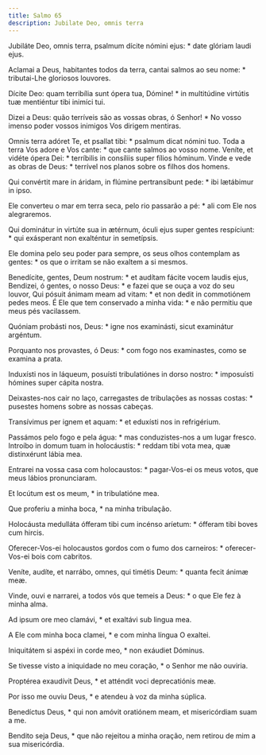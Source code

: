 ```yaml
---
title: Salmo 65
description: Jubilate Deo, omnis terra
---
```


<div class="side-by-side not-content">

Jubiláte Deo, omnis terra, psalmum dícite nómini ejus: * date glóriam laudi
    ejus.

Aclamai a Deus, habitantes todos da terra, cantai salmos ao seu nome: *
    tributai-Lhe gloriosos louvores.

Dícite Deo: quam terribília sunt ópera tua, Dómine! * in multitúdine
    virtútis tuæ mentiéntur tibi inimíci tui.

Dizei a Deus: quão terríveis são as vossas obras, ó Senhor! * No vosso
    imenso poder vossos inimigos Vos dirigem mentiras.

Omnis terra adóret Te, et psallat tibi: * psalmum dicat nómini tuo.
  Toda a terra Vos adore e Vos cante: * que cante salmos ao vosso nome.
  Veníte, et vidéte ópera Dei: * terríbilis in consíliis super fílios hóminum.
  Vinde e vede as obras de Deus: * terrível nos planos sobre os filhos dos
    homens.

Qui convértit mare in áridam, in flúmine pertransíbunt pede: * ibi lætábimur
    in ipso.

Ele converteu o mar em terra seca, pelo rio passarão a pé: * ali com Ele nos
    alegraremos.

Qui dominátur in virtúte sua in ætérnum, óculi ejus super gentes respíciunt:
    * qui exásperant non exalténtur in semetípsis.

Ele domina pelo seu poder para sempre, os seus olhos contemplam as gentes: *
    os que o irritam se não exaltem a si mesmos.

Benedícite, gentes, Deum nostrum: * et audítam fácite vocem laudis ejus,
  Bendizei, ó gentes, o nosso Deus: * e fazei que se ouça a voz do seu louvor,
  Qui pósuit ánimam meam ad vitam: * et non dedit in commotiónem pedes meos.
  É Ele que tem conservado a minha vida: * e não permitiu que meus pés
    vacilassem.

Quóniam probásti nos, Deus: * igne nos examinásti, sicut examinátur
    argéntum.

Porquanto nos provastes, ó Deus: * com fogo nos examinastes, como se examina
    a prata.

Induxísti nos in láqueum, posuísti tribulatiónes in dorso nostro: *
    imposuísti hómines super cápita nostra.

Deixastes-nos cair no laço, carregastes de tribulações as nossas costas: *
    pusestes homens sobre as nossas cabeças.

Transívimus per ignem et aquam: * et eduxísti nos in refrigérium.

Passámos pelo fogo e pela água: * mas conduzistes-nos a um lugar fresco.
  Introíbo in domum tuam in holocáustis: * reddam tibi vota mea, quæ
    distinxérunt lábia mea.

Entrarei na vossa casa com holocaustos: * pagar-Vos-ei os meus votos, que
    meus lábios pronunciaram.

Et locútum est os meum, * in tribulatióne mea.

Que proferiu a minha boca, * na minha tribulação.

Holocáusta medulláta ófferam tibi cum incénso aríetum: * ófferam tibi boves
    cum hircis.

Oferecer-Vos-ei holocaustos gordos com o fumo dos carneiros: *
    oferecer-Vos-ei bois com cabritos.

Veníte, audíte, et narrábo, omnes, qui timétis Deum: * quanta fecit ánimæ
    meæ.

Vinde, ouvi e narrarei, a todos vós que temeis a Deus: * o que Ele fez à
    minha alma.

Ad ipsum ore meo clamávi, * et exaltávi sub lingua mea.

A Ele com minha boca clamei, * e com minha língua O exaltei.

Iniquitátem si aspéxi in corde meo, * non exáudiet Dóminus.

Se tivesse visto a iniquidade no meu coração, * o Senhor me não ouviria.

Proptérea exaudívit Deus, * et atténdit voci deprecatiónis meæ.

Por isso me ouviu Deus, * e atendeu à voz da minha súplica.

Benedíctus Deus, * qui non amóvit oratiónem meam, et misericórdiam suam a
    me.

Bendito seja Deus, * que não rejeitou a minha oração, nem retirou de mim a
    sua misericórdia.

</div>
